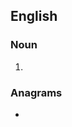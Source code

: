{{also|abréactions}}
==English==

===Noun===
{{head|en|noun plural form}}

# {{plural of|abreaction|lang=en}}

===Anagrams===
* {{anagrams|en|a=aabceinorst|acerbations|carbonatise|craniotabes}}